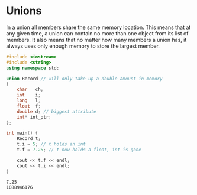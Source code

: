 # Unions

In a union all members share the same memory location. This means that at any given time, a union can contain no more than one object from its list of members. It also means that no matter how many members a union has, it always uses only enough memory to store the largest member.

```cpp
#include <iostream>
#include <string>
using namespace std;

union Record // will only take up a double amount in memory
{
    char   ch;
    int    i;
    long   l;
    float  f;
    double d; // biggest attribute
    int* int_ptr;
};

int main() {
    Record t;
    t.i = 5; // t holds an int
    t.f = 7.25; // t now holds a float, int is gone

    cout << t.f << endl;
    cout << t.i << endl;
}
```

```bash title="Output"
7.25
1088946176
```
